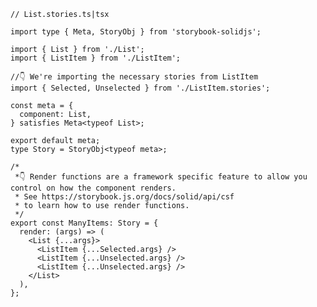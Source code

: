 ```tsx
// List.stories.ts|tsx

import type { Meta, StoryObj } from 'storybook-solidjs';

import { List } from './List';
import { ListItem } from './ListItem';

//👇 We're importing the necessary stories from ListItem
import { Selected, Unselected } from './ListItem.stories';

const meta = {
  component: List,
} satisfies Meta<typeof List>;

export default meta;
type Story = StoryObj<typeof meta>;

/*
 *👇 Render functions are a framework specific feature to allow you control on how the component renders.
 * See https://storybook.js.org/docs/solid/api/csf
 * to learn how to use render functions.
 */
export const ManyItems: Story = {
  render: (args) => (
    <List {...args}>
      <ListItem {...Selected.args} />
      <ListItem {...Unselected.args} />
      <ListItem {...Unselected.args} />
    </List>
  ),
};
```
